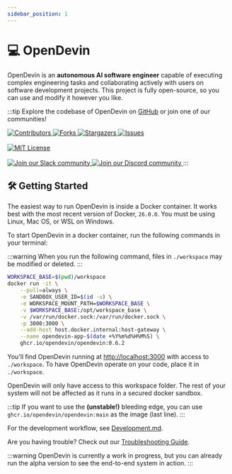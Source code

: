 ```yaml
---
sidebar_position: 1
---
```


# 💻 OpenDevin

OpenDevin is an **autonomous AI software engineer** capable of executing complex engineering tasks and collaborating actively with users on software development projects.
This project is fully open-source, so you can use and modify it however you like.

:::tip
Explore the codebase of OpenDevin on [GitHub](https://github.com/OpenDevin/OpenDevin) or join one of our communities!

<a href="https://github.com/OpenDevin/OpenDevin/graphs/contributors">
  <img
    src="https://img.shields.io/github/contributors/opendevin/opendevin?style=for-the-badge"
    alt="Contributors"
  />
</a>
<a href="https://github.com/OpenDevin/OpenDevin/network/members">
  <img
    src="https://img.shields.io/github/forks/opendevin/opendevin?style=for-the-badge"
    alt="Forks"
  />
</a>
<a href="https://github.com/OpenDevin/OpenDevin/stargazers">
  <img
    src="https://img.shields.io/github/stars/opendevin/opendevin?style=for-the-badge"
    alt="Stargazers"
  />
</a>
<a href="https://github.com/OpenDevin/OpenDevin/issues">
  <img
    src="https://img.shields.io/github/issues/opendevin/opendevin?style=for-the-badge"
    alt="Issues"
  />
</a>
<br></br>
<a href="https://github.com/OpenDevin/OpenDevin/blob/main/LICENSE">
  <img
    src="https://img.shields.io/github/license/opendevin/opendevin?style=for-the-badge"
    alt="MIT License"
  />
</a>
<br></br>
<a href="https://join.slack.com/t/opendevin/shared_invite/zt-2jsrl32uf-fTeeFjNyNYxqSZt5NPY3fA">
  <img
    src="https://img.shields.io/badge/Slack-Join%20Us-red?logo=slack&logoColor=white&style=for-the-badge"
    alt="Join our Slack community"
  />
</a>
<a href="https://discord.gg/ESHStjSjD4">
  <img
    src="https://img.shields.io/badge/Discord-Join%20Us-purple?logo=discord&logoColor=white&style=for-the-badge"
    alt="Join our Discord community"
  />
</a>
:::

## 🛠️ Getting Started

The easiest way to run OpenDevin is inside a Docker container. It works best with the most recent version of Docker, `26.0.0`.
You must be using Linux, Mac OS, or WSL on Windows.

To start OpenDevin in a docker container, run the following commands in your terminal:

:::warning
When you run the following command, files in `./workspace` may be modified or deleted.
:::

```bash
WORKSPACE_BASE=$(pwd)/workspace
docker run -it \
    --pull=always \
    -e SANDBOX_USER_ID=$(id -u) \
    -e WORKSPACE_MOUNT_PATH=$WORKSPACE_BASE \
    -v $WORKSPACE_BASE:/opt/workspace_base \
    -v /var/run/docker.sock:/var/run/docker.sock \
    -p 3000:3000 \
    --add-host host.docker.internal:host-gateway \
    --name opendevin-app-$(date +%Y%m%d%H%M%S) \
    ghcr.io/opendevin/opendevin:0.6.2
```

You'll find OpenDevin running at [http://localhost:3000](http://localhost:3000) with access to `./workspace`. To have OpenDevin operate on your code, place it in `./workspace`.

OpenDevin will only have access to this workspace folder. The rest of your system will not be affected as it runs in a secured docker sandbox.

:::tip
If you want to use the **(unstable!)** bleeding edge, you can use `ghcr.io/opendevin/opendevin:main` as the image (last line).
:::

For the development workflow, see [Development.md](https://github.com/OpenDevin/OpenDevin/blob/main/Development.md).

Are you having trouble? Check out our [Troubleshooting Guide](https://opendevin.github.io/OpenDevin/modules/usage/troubleshooting).

:::warning
OpenDevin is currently a work in progress, but you can already run the alpha version to see the end-to-end system in action.
:::

[contributors-shield]: https://img.shields.io/github/contributors/opendevin/opendevin?style=for-the-badge
[contributors-url]: https://github.com/OpenDevin/OpenDevin/graphs/contributors
[forks-shield]: https://img.shields.io/github/forks/opendevin/opendevin?style=for-the-badge
[forks-url]: https://github.com/OpenDevin/OpenDevin/network/members
[stars-shield]: https://img.shields.io/github/stars/opendevin/opendevin?style=for-the-badge
[stars-url]: https://github.com/OpenDevin/OpenDevin/stargazers
[issues-shield]: https://img.shields.io/github/issues/opendevin/opendevin?style=for-the-badge
[issues-url]: https://github.com/OpenDevin/OpenDevin/issues
[license-shield]: https://img.shields.io/github/license/opendevin/opendevin?style=for-the-badge
[license-url]: https://github.com/OpenDevin/OpenDevin/blob/main/LICENSE
